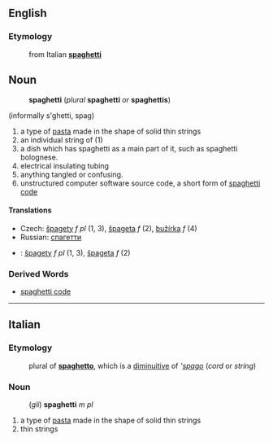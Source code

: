==English==
===Etymology===
:from Italian '''[[spaghetti#Italian|spaghetti]]'''
==Noun==
:'''spaghetti''' (''plural'' '''spaghetti''' ''or'' '''spaghettis''')
(informally s'ghetti, spag)
# a type of [[pasta]] made in the shape of solid thin strings
# an individual string of (1)
# a dish which has spaghetti as a main part of it, such as spaghetti bolognese.
# electrical insulating tubing
# anything tangled or confusing.
# unstructured computer software source code, a short form of [[spaghetti code]]
====Translations====
*Czech: [[špagety]]  ''f pl'' (1, 3), [[špageta]] ''f'' (2), [[bužírka]] ''f'' (4)
*Russian: [[спагетти]]
*{{sk}}: [[špagety#Slovak|špagety]] ''f pl'' (1, 3), [[špageta#Slovak|špageta]] ''f'' (2)

===Derived Words===
* [[spaghetti code]]
----

==Italian==
===Etymology===
:plural of '''[[spaghetto]]''', which is a [[diminuitive]] of '''[[spago]]'' (''cord'' or ''string'')
===Noun===
:(''gli'') '''spaghetti''' ''m pl''
# a type of [[pasta]] made in the shape of solid thin strings
# thin strings